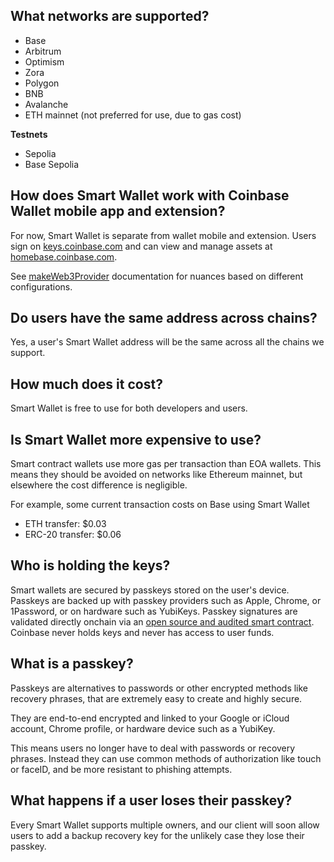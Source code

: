 ## What networks are supported?

* Base
* Arbitrum
* Optimism
* Zora
* Polygon
* BNB
* Avalanche
* ETH mainnet (not preferred for use, due to gas cost)

**Testnets**

* Sepolia
* Base Sepolia

## How does Smart Wallet work with Coinbase Wallet mobile app and extension?

For now, Smart Wallet is separate from wallet mobile and extension. Users sign on [keys.coinbase.com](https://keys.coinbase.com/)
and can view and manage assets at [homebase.coinbase.com](https://homebase.coinbase.com/).

See [makeWeb3Provider](/sdk/makeWeb3Provider#parameters) documentation for nuances based on different configurations.

## Do users have the same address across chains?

Yes, a user's Smart Wallet address will be the same across all the chains we support.

## How much does it cost?

Smart Wallet is free to use for both developers and users.

## Is Smart Wallet more expensive to use?

Smart contract wallets use more gas per transaction than EOA wallets. This means they should be avoided on networks like Ethereum mainnet,
but elsewhere the cost difference is negligible.

For example, some current transaction costs on Base using Smart Wallet

* ETH transfer: $0.03
* ERC-20 transfer: $0.06

## Who is holding the keys?

Smart wallets are secured by passkeys stored on the user's device.
Passkeys are backed up with passkey providers such as Apple, Chrome, or 1Password,
or on hardware such as YubiKeys.
Passkey signatures are validated directly onchain via an [open source and audited smart contract](https://github.com/base-org/webauthn-sol).
Coinbase never holds keys and never has access to user funds.

## What is a passkey?

Passkeys are alternatives to passwords or other encrypted methods like recovery phrases, that are extremely easy to create and highly secure.

They are end-to-end encrypted and linked to your Google or iCloud account, Chrome profile, or hardware device such as a YubiKey.

This means users no longer have to deal with passwords or recovery phrases. Instead they can use common methods of authorization like touch or faceID, and be more resistant to phishing attempts.

## What happens if a user loses their passkey?

Every Smart Wallet supports multiple owners, and our client will soon allow users to add a backup recovery key for the unlikely case they lose their passkey.
